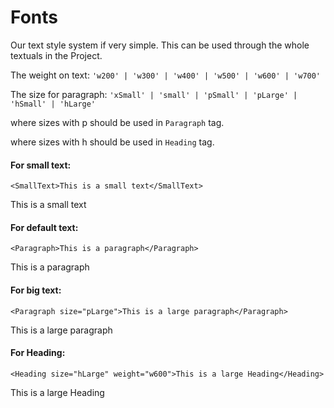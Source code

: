 
<Meta title="Fonts" />

# Fonts
Our text style system if very simple. This can be used through the whole textuals in the Project.

The  weight on text: `'w200' | 'w300' | 'w400' | 'w500' | 'w600' | 'w700'`

The size for paragraph: `'xSmall' | 'small' | 'pSmall' | 'pLarge' | 'hSmall' | 'hLarge'`

where sizes with p should be used in `Paragraph` tag.

where sizes with h should be used in `Heading` tag.


#### For small text:
```
<SmallText>This is a small text</SmallText>
```
<SmallText>This is a small text</SmallText>

#### For default text:
```
<Paragraph>This is a paragraph</Paragraph>
```
<Paragraph>This is a paragraph</Paragraph>

#### For big text:
```
<Paragraph size="pLarge">This is a large paragraph</Paragraph>
```
<Paragraph size="pLarge">This is a large paragraph</Paragraph>

#### For Heading:
```
<Heading size="hLarge" weight="w600">This is a large Heading</Heading>
```
<Heading size="hLarge" weight="w600">This is a large Heading</Heading>





